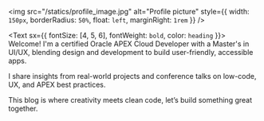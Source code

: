<img
  src="/statics/profile_image.jpg"
  alt="Profile picture"
  style={{ width: `150px`, borderRadius: `50%`, float: `left`, marginRight: `1rem` }}
/>

<Text sx={{ fontSize: [4, 5, 6], fontWeight: `bold`, color: `heading` }}>
  Welcome! I'm a certified Oracle APEX Cloud Developer with a Master's in UI/UX, blending design and development to build user-friendly, accessible apps.
</Text>

I share insights from real-world projects and conference talks on low-code, UX, and APEX best practices.

This blog is where creativity meets clean code, let’s build something great together.
